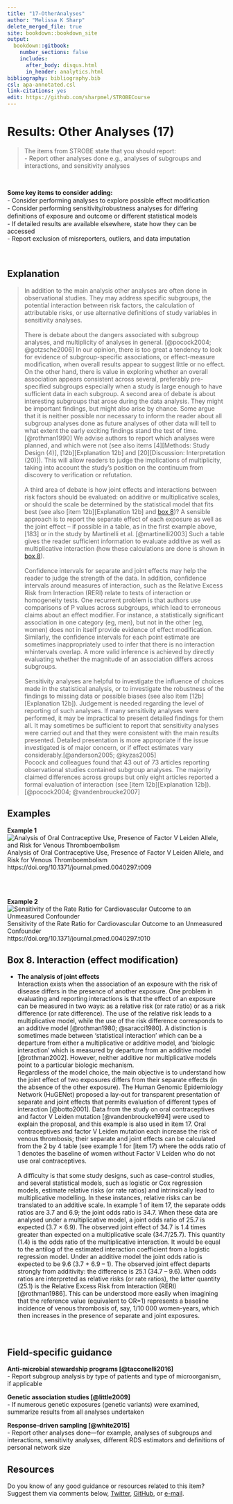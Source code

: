 ---
title: "17-OtherAnalyses"
author: "Melissa K Sharp"
delete_merged_file: true
site: bookdown::bookdown_site
output:
  bookdown::gitbook:
    number_sections: false 
    includes: 
      after_body: disqus.html
      in_header: analytics.html 
bibliography: bibliography.bib
csl: apa-annotated.csl
link-citations: yes
edit: https://github.com/sharpmel/STROBECourse
---

# Results: Other Analyses (17)  
> The items from STROBE state that you should report:  
-	Report other analyses done e.g., analyses of subgroups and interactions, and sensitivity analyses  

</br> 

**Some key items to consider adding:**   
-	Consider performing analyses to explore possible effect modiﬁcation  
-	Consider performing sensitivity/robustness analyses for differing deﬁnitions of exposure and outcome or different statistical models  
-	If detailed results are available elsewhere, state how they can be accessed  
-	Report exclusion of misreporters, outliers, and data imputation  

</br> 

## Explanation  
> In addition to the main analysis other analyses are often done in observational studies. They may address specific subgroups, the potential interaction between risk factors, the calculation of attributable risks, or use alternative definitions of study variables in sensitivity analyses.  
</br>
There is debate about the dangers associated with subgroup analyses, and multiplicity of analyses in general. [@pocock2004; @gotzsche2006] In our opinion, there is too great a tendency to look for evidence of subgroup-specific associations, or effect-measure modification, when overall results appear to suggest little or no effect. On the other hand, there is value in exploring  whether an overall association appears consistent across several, preferably pre-specified subgroups especially when a study is large enough to have sufficient data in each subgroup. A second area of debate is about interesting subgroups that arose during the data analysis. They might be important findings, but might also arise by chance. Some argue that it is neither possible nor necessary to inform the reader about all subgroup analyses done as future analyses of other data will tell to what extent the early exciting findings stand the test of time. [@rothman1990] We advise authors to report which analyses were planned, and which were not (see also items [4][Methods: Study Design (4)], [12b][Explanation 12b] and [20][Discussion: Interpretation (20)]). This will allow readers to judge the implications of multiplicity, taking into account the study’s position on the continuum from discovery to verification or refutation.  
</br>
A third area of debate is how joint effects and interactions between risk factors should be evaluated: on additive or  multiplicative scales, or should the scale be determined by the statistical model that fits best (see also [item 12b][Explanation 12b] and [box 8][Box 8. Interaction (effect modification)])? A sensible approach is to report the separate effect of each exposure as well as the joint effect – if possible in a table, as in the first example above,[183] or in the study by Martinelli et al. [@martinelli2003] Such a table gives the reader sufficient information to evaluate additive as well as multiplicative interaction (how these calculations are done is shown in [box 8][Box 8. Interaction (effect modification)]).  
</br>
Confidence intervals for separate and joint effects may help the reader to judge the strength of the data. In addition, confidence intervals around measures of interaction, such as the Relative Excess Risk from Interaction (RERI) relate to tests of interaction or homogeneity tests. One recurrent problem is that authors use comparisons of P values across subgroups, which lead to erroneous claims about an effect modifier. For instance, a statistically significant association in one category (eg, men), but not in the other (eg, women) does not in itself provide evidence of effect modification. Similarly, the confidence intervals for each point estimate are sometimes inappropriately used to infer that there is no interaction whintervals overlap. A more valid inference is achieved by directly evaluating whether the magnitude of an association differs across subgroups.  
</br>
Sensitivity analyses are helpful to investigate the influence of choices made in the statistical analysis, or to investigate the robustness of the findings to missing data or possible biases (see also item [12b][Explanation 12b]). Judgement is needed regarding the level of reporting of such analyses. If many sensitivity analyses were performed, it may be impractical to present detailed findings for them all. It may sometimes be sufficient to report that sensitivity analyses were carried out and that they were consistent with the main results presented. Detailed presentation is more appropriate if the issue investigated is of major concern, or if effect estimates vary considerably.[@anderson2005; @kyzas2005]
</br>
Pocock and colleagues found that 43 out of 73 articles reporting observational studies contained subgroup analyses. The majority claimed differences across groups but only eight articles reported a formal evaluation of interaction (see [item 12b][Explanation 12b]).[@pocock2004; @vandenbroucke2007]  

## Examples  
**Example 1**  
<img align="center" src="images/17ex1.png" alt="Analysis of Oral Contraceptive Use, Presence of Factor V Leiden Allele, and Risk for Venous Thromboembolism">  
Analysis of Oral Contraceptive Use, Presence of Factor V Leiden Allele, and Risk for Venous Thromboembolism  
https://doi.org/10.1371/journal.pmed.0040297.t009

</br></br>

**Example 2**
<img align="center" src="images/17ex2.png" alt="Sensitivity of the Rate Ratio for Cardiovascular Outcome to an Unmeasured Confounder">  
Sensitivity of the Rate Ratio for Cardiovascular Outcome to an Unmeasured Confounder  
https://doi.org/10.1371/journal.pmed.0040297.t010

## Box 8. Interaction (effect modification)  
- **The analysis of joint effects**  
Interaction exists when the association of an exposure with the risk of disease differs in the presence of another exposure. One problem in evaluating and reporting interactions is that the effect of an exposure can be measured in two ways: as a relative risk (or rate ratio) or as a risk difference (or rate difference). The use of the relative risk leads to a multiplicative model, while the use of the risk difference corresponds to an additive model [@rothman1980; @saracci1980]. A distinction is sometimes made between ‘statistical interaction' which can be a departure from either a multiplicative or additive model, and ‘biologic interaction' which is measured by departure from an additive model [@rothman2002]. However, neither additive nor multiplicative models point to a particular biologic mechanism.   </br>
Regardless of the model choice, the main objective is to understand how the joint effect of two exposures differs from their separate effects (in the absence of the other exposure). The Human Genomic Epidemiology Network (HuGENet) proposed a lay-out for transparent presentation of separate and joint effects that permits evaluation of different types of interaction [@botto2001]. Data from the study on oral contraceptives and factor V Leiden mutation [@vandenbroucke1994] were used to explain the proposal, and this example is also used in item 17. Oral contraceptives and factor V Leiden mutation each increase the risk of venous thrombosis; their separate and joint effects can be calculated from the 2 by 4 table (see example 1 for [item 17) where the odds ratio of 1 denotes the baseline of women without Factor V Leiden who do not use oral contraceptives.  
</br>
A difficulty is that some study designs, such as case-control studies, and several statistical models, such as logistic or Cox regression models, estimate relative risks (or rate ratios) and intrinsically lead to multiplicative modelling. In these instances, relative risks can be translated to an additive scale. In example 1 of item 17, the separate odds ratios are 3.7 and 6.9; the joint odds ratio is 34.7. When these data are analysed under a multiplicative model, a joint odds ratio of 25.7 is expected (3.7 × 6.9). The observed joint effect of 34.7 is 1.4 times greater than expected on a multiplicative scale (34.7/25.7). This quantity (1.4) is the odds ratio of the multiplicative interaction. It would be equal to the antilog of the estimated interaction coefficient from a logistic regression model. Under an additive model the joint odds ratio is expected to be 9.6 (3.7 + 6.9 – 1). The observed joint effect departs strongly from additivity: the difference is 25.1 (34.7 – 9.6). When odds ratios are interpreted as relative risks (or rate ratios), the latter quantity (25.1) is the Relative Excess Risk from Interaction (RERI) [@rothman1986]. This can be understood more easily when imagining that the reference value (equivalent to OR=1) represents a baseline incidence of venous thrombosis of, say, 1/10 000 women-years, which then increases in the presence of separate and joint exposures.  
</br></br>

## Field-specific guidance  
**Anti-microbial stewardship programs [@tacconelli2016]**  
- Report subgroup analysis by type of patients and type of microorganism, if applicable  </br>

**Genetic association studies [@little2009]**  
- If numerous genetic exposures (genetic variants) were examined, summarize results from all analyses undertaken  </br>

**Response-driven sampling [@white2015]**  
- Report other analyses done—for example, analyses of subgroups and interactions, sensitivity analyses, different RDS estimators and definitions of personal network size  </br>

## Resources  
Do you know of any good guidance or resources related to this item? Suggest them via comments below, [Twitter](https://twitter.com/sharpmelk), [GitHub](https://github.com/sharpmel/STROBECourse), or [e-mail](mailto:melissaksharp@gmail.com).
</br> 